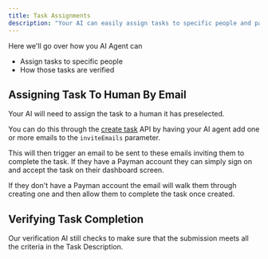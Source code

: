 ```yaml
---
title: Task Assignments
description: "Your AI can easily assign tasks to specific people and pay them for their work"
---
```


Here we'll go over how you AI Agent can

- Assign tasks to specific people
- How those tasks are verified

## Assigning Task To Human By Email

Your AI will need to assign the task to a human it has preselected.

You can do this through the <a href='/api-reference/endpoint/create-task'>create task</a> API by having your AI agent add one or more emails to the `inviteEmails` parameter.

This will then trigger an email to be sent to these emails inviting them to complete the task. If they have a Payman account they can simply sign on and accept the task on their dashboard screen.

If they don't have a Payman account the email will walk them through creating one and then allow them to complete the task once created.

## Verifying Task Completion

Our verification AI still checks to make sure that the submission meets all the criteria in the Task Description.
